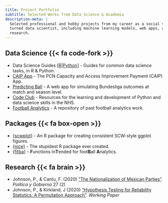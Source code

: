 ```yaml
---
title: Project Portfolio
subtitle: Selected Works from Data Science & Academia
description-meta: |
  Selected professional and hobby projects from my career as a social scientist
  turned data scientist, including machine learning models, web apps, and academic
  research.
---
```


## Data Science  {{< fa code-fork >}}

- Data Science Guides [[R](https://r-data-science-guides.netlify.app/)|[Python](https://python-data-science-guides.netlify.app/)] - Guides for common data science tasks, in R & Python.
- [CAIP App](https://0195527d-3bc5-1025-fd07-35ef0a9dd189.share.connect.posit.cloud) - The PCN Capacity and Access Improvement Payment (CAIP) App.
- [Predicting Ball](https://predicting-ball.co.uk) - A web app for simulating Bundesliga outcomes at match and season level.
- [Code Club](https://nhs-south-central-and-west.github.io/code-club/) - Resources for the learning and development of Python and data science skills in the NHS.
- [Football Analytics](https://github.com/Paulj1989/football-analytics) - A repository of past football analytics work.

## Packages {{< fa box-open >}}

- [{scwplot}](https://nhs-south-central-and-west.github.io/scwplot/) - An R package for creating consistent SCW-style ggplot figures.
- [{nice}](https://paulj1989.github.io/nice/) - The stupidest R package ever created.
- [{fitba}](https://paulj1989.github.io/fitba/) - **F**unctions In**T**ended for foot**B**all **A**nalytics.

## Research  {{< fa brain >}}

- Johnson, P., & Cantu, F. (2020) ["The Nationalization of Mexican Parties"](https://www.dropbox.com/s/hziiab4k4u8im6p/Johnson%20%26%20Cantu%20%282020%29%20-%20The%20Nationalization%20of%20Mexican%20Parties.pdf?dl=0). _Política y Gobierno_ 27 (2)
- Johnson, P., & Kirkland, J (2020) ["Hypothesis Testing for Reliability Statistics: A Permutation Approach"](https://www.dropbox.com/s/d7eqv5hxl2ycne6/Johnson%20%26%20Kirkland%20-%20Hypothesis%20Testing%20for%20Reliability%20Statistics.pdf?dl=0). _Working Paper_
